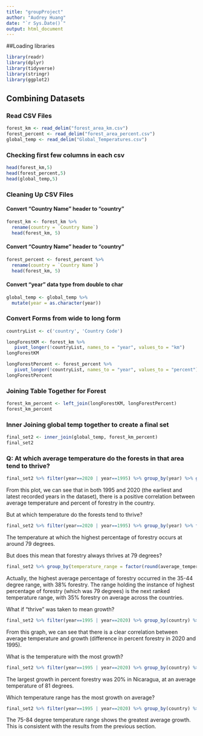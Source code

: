 ---
title: "groupProject"
author: "Audrey Huang"
date: "`r Sys.Date()`"
output: html_document
---

##Loading libraries
```{r}
library(readr)
library(dplyr)
library(tidyverse)
library(stringr)
library(ggplot2)
```

## Combining Datasets

### Read CSV Files

```{r cars}
forest_km <- read_delim("forest_area_km.csv")
forest_percent <- read_delim("forest_area_percent.csv")
global_temp <- read_delim("Global_Temperatures.csv")
```
### Checking first few columns in each csv
```{r}
head(forest_km,5) 
head(forest_percent,5) 
head(global_temp,5)
```
### Cleaning Up CSV Files
#### Convert "Country Name" header to "country"
```{r}
forest_km <- forest_km %>%
  rename(country = `Country Name`)
  head(forest_km, 5)
```
#### Convert "Country Name" header to "country"
```{r}
forest_percent <- forest_percent %>%
  rename(country = `Country Name`)
  head(forest_km, 5)
```
#### Convert "year" data type from double to char
```{r}
global_temp <- global_temp %>%
  mutate(year = as.character(year))
```

### Convert Forms from wide to long form

```{r}
countryList <- c('country', 'Country Code')

longForestKM <- forest_km %>%
   pivot_longer(!countryList, names_to = "year", values_to = "km")
longForestKM

```
```{r}

longForestPercent <- forest_percent %>%
   pivot_longer(!countryList, names_to = "year", values_to = "percent")
longForestPercent
```
### Joining Table Together for Forest
```{r}
forest_km_percent <- left_join(longForestKM, longForestPercent)
forest_km_percent
```
### Inner Joining global temp together to create a final set
```{r}
final_set2 <- inner_join(global_temp, forest_km_percent)
final_set2
```

### Q: At which average temperature do the forests in that area tend to thrive?
```{r}
final_set2 %>% filter(year==2020 | year==1995) %>% group_by(year) %>% ggplot(aes(x=average_temperature, y=percent, col=year)) + geom_point() + geom_smooth(method=lm, se=FALSE)
```
From this plot, we can see that in both 1995 and 2020 (the earliest and latest recorded years in the dataset), there is a positive correlation between average temperature and percent of forestry in the country. 

But at which temperature do the forests tend to thrive? 
```{r}
final_set2 %>% filter(year==2020 | year==1995) %>% group_by(year) %>% filter(rank(-percent)==1) %>% summarize(country, average_temperature, percent)
```
The temperature at which the highest percentage of forestry occurs at around 79 degrees. 

But does this mean that forestry always thrives at 79 degrees?
```{r}
final_set2 %>% group_by(temperature_range = factor(round(average_temperature/10)*10)) %>% reframe(average_percent = mean(percent, na.rm=TRUE)) %>% arrange(rank(-average_percent))
```
Actually, the highest average percentage of forestry occurred in the 35-44 degree range, with 38% forestry. The range holding the instance of highest percentage of forestry (which was 79 degrees) is the next ranked temperature range, with 35% forestry on average across the countries. 

What if "thrive" was taken to mean growth?
```{r}
final_set2 %>% filter(year==1995 | year==2020) %>% group_by(country) %>% reframe(average_temp = mean(average_temperature), growth = abs(diff(percent))) %>% ggplot(aes(x=average_temp, y=growth)) + geom_point() + geom_smooth(method=lm, se=FALSE)
```
From this graph, we can see that there is a clear correlation between average temperature and growth (difference in percent forestry in 2020 and 1995). 

What is the temperature with the most growth?
```{r}
final_set2 %>% filter(year==1995 | year==2020) %>% group_by(country) %>% reframe(average_temp = mean(average_temperature), growth = abs(diff(percent))) %>% filter(rank(-growth)==1) %>% summarize(country, average_temp, growth)
```
The largest growth in percent forestry was 20% in Nicaragua, at an average temperature of 81 degrees. 

Which temperature range has the most growth on average?
```{r}
final_set2 %>% filter(year==1995 | year==2020) %>% group_by(country) %>% reframe(average_temp = mean(average_temperature), growth = abs(diff(percent))) %>% ungroup() %>% group_by(temperature_range = factor(round(average_temp/10)*10)) %>% reframe(average_growth = mean(growth, na.rm=TRUE)) %>% arrange(rank(-average_growth))
```
The 75-84 degree temperature range shows the greatest average growth. This is consistent with the results from the previous section. 

